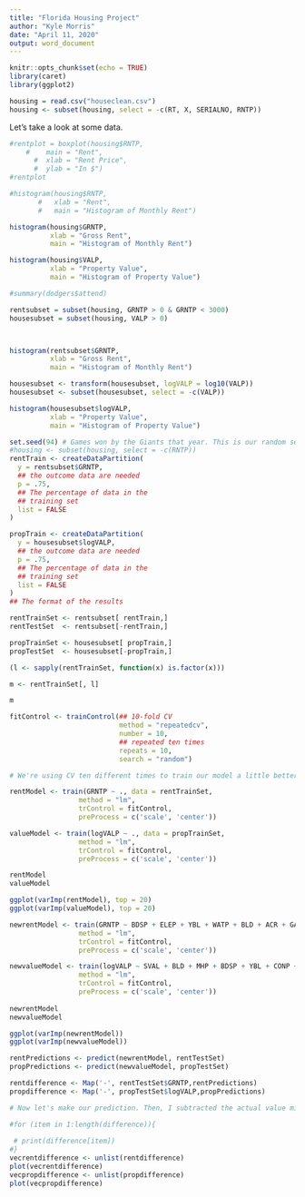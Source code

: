```yaml
---
title: "Florida Housing Project"
author: "Kyle Morris"
date: "April 11, 2020"
output: word_document
---
```


```r
knitr::opts_chunk$set(echo = TRUE)
library(caret)
library(ggplot2)

housing = read.csv("houseclean.csv")
housing <- subset(housing, select = -c(RT, X, SERIALNO, RNTP))
```
Let's take a look at some data.

```r
#rentplot = boxplot(housing$RNTP,
    #    main = "Rent",
      #  xlab = "Rent Price",
      #  ylab = "In $")
#rentplot

```

```r
#histogram(housing$RNTP,
       #   xlab = "Rent",
       #   main = "Histogram of Monthly Rent")

histogram(housing$GRNTP,
          xlab = "Gross Rent",
          main = "Histogram of Monthly Rent")

histogram(housing$VALP,
          xlab = "Property Value",
          main = "Histogram of Property Value")

#summary(dodgers$attend)
```


```r
rentsubset = subset(housing, GRNTP > 0 & GRNTP < 3000)
housesubset = subset(housing, VALP > 0)



histogram(rentsubset$GRNTP,
          xlab = "Gross Rent",
          main = "Histogram of Monthly Rent")

housesubset <- transform(housesubset, logVALP = log10(VALP))
housesubset <- subset(housesubset, select = -c(VALP))

histogram(housesubset$logVALP,
          xlab = "Property Value",
          main = "Histogram of Property Value")
```

```r
set.seed(94) # Games won by the Giants that year. This is our random seed.
#housing <- subset(housing, select = -c(RNTP))
rentTrain <- createDataPartition(
  y = rentsubset$GRNTP,
  ## the outcome data are needed
  p = .75,
  ## The percentage of data in the
  ## training set
  list = FALSE
)

propTrain <- createDataPartition(
  y = housesubset$logVALP,
  ## the outcome data are needed
  p = .75,
  ## The percentage of data in the
  ## training set
  list = FALSE
)
## The format of the results

rentTrainSet <- rentsubset[ rentTrain,]
rentTestSet  <- rentsubset[-rentTrain,]

propTrainSet <- housesubset[ propTrain,]
propTestSet  <- housesubset[-propTrain,]
```

```r
(l <- sapply(rentTrainSet, function(x) is.factor(x)))

m <- rentTrainSet[, l]

m
```

```r
fitControl <- trainControl(## 10-fold CV
                           method = "repeatedcv",
                           number = 10,
                           ## repeated ten times
                           repeats = 10,
                           search = "random")

# We're using CV ten different times to train our model a little better.

rentModel <- train(GRNTP ~ ., data = rentTrainSet, 
                 method = "lm", 
                 trControl = fitControl,
                 preProcess = c('scale', 'center'))

valueModel <- train(logVALP ~ ., data = propTrainSet, 
                 method = "lm", 
                 trControl = fitControl,
                 preProcess = c('scale', 'center'))
```

```r
rentModel 
valueModel

ggplot(varImp(rentModel), top = 20)
ggplot(varImp(valueModel), top = 20)

```

```r
newrentModel <- train(GRNTP ~ BDSP + ELEP + YBL + WATP + BLD + ACR + GASP, data = rentTrainSet, 
                 method = "lm", 
                 trControl = fitControl,
                 preProcess = c('scale', 'center'))

newvalueModel <- train(logVALP ~ SVAL + BLD + MHP + BDSP + YBL + CONP + ELEP + WATP + GASP, data = propTrainSet, 
                 method = "lm", 
                 trControl = fitControl,
                 preProcess = c('scale', 'center'))
                 
newrentModel 
newvalueModel

ggplot(varImp(newrentModel))
ggplot(varImp(newvalueModel))

```

```r
rentPredictions <- predict(newrentModel, rentTestSet)
propPredictions <- predict(newvalueModel, propTestSet)

rentdifference <- Map('-', rentTestSet$GRNTP,rentPredictions)
propdifference <- Map('-', propTestSet$logVALP,propPredictions)

# Now let's make our prediction. Then, I subtracted the actual value minus the prediction so we can see how far off our model was. We then plotted said differences.

#for (item in 1:length(difference)){
  
 # print(difference[item])
#}
vecrentdifference <- unlist(rentdifference)
plot(vecrentdifference)
vecpropdifference <- unlist(propdifference)
plot(vecpropdifference)
```

